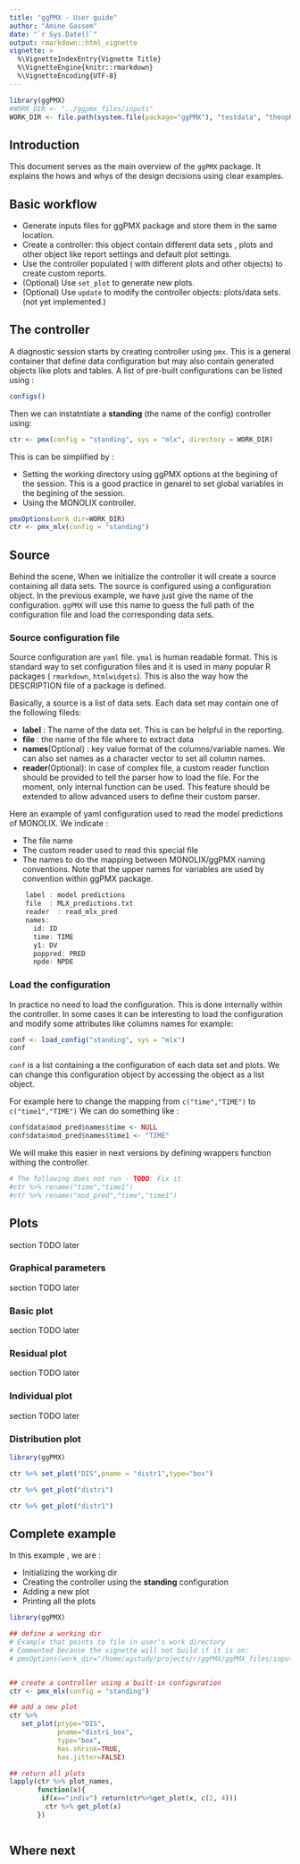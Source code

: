 ```yaml
---
title: "ggPMX - User guide"
author: "Amine Gassem"
date: "`r Sys.Date()`"
output: rmarkdown::html_vignette
vignette: >
  %\VignetteIndexEntry{Vignette Title}
  %\VignetteEngine{knitr::rmarkdown}
  %\VignetteEncoding{UTF-8}
---
```

    
```r

library(ggPMX)
#WORK_DIR <- "../ggpmx_files/inputs"
WORK_DIR <- file.path(system.file(package="ggPMX"), "testdata", "theophylline", "Monolix")

```

## Introduction

This document serves as the main overview of the `ggPMX` package. It explains the hows and whys of the design decisions using clear examples.


## Basic workflow

- Generate inputs files for ggPMX package and store them in the same location.
- Create a controller: this object contain different data sets , plots and other object like report settings and default plot settings.
- Use the controller populated ( with different plots and other objects) to create custom reports.
- (Optional) Use `set_plot` to generate new plots.
- (Optional) Use `update` to modify the controller objects: plots/data sets. (not yet implemented.)

## The controller

A diagnostic session starts by creating controller using `pmx`. This is a general container that define data configuration but may also contain generated objects like plots and tables. 
A list of pre-built configurations can be listed using :

```r
configs()
```

Then we can instatntiate a **standing** (the name of the config) controller using:
```r
ctr <- pmx(config = "standing", sys = "mlx", directory = WORK_DIR)
```

This is can be simplified by :

- Setting the working directory using ggPMX options at the begining of the session. This is a good practice in genarel to set global variables in the begining of the session.
- Using the MONOLIX controller.

```r
pmxOptions(work_dir=WORK_DIR)
ctr <- pmx_mlx(config = "standing")

```


## Source

Behind the scene, When we initialize the controller it will create a source containing all data sets. The source is configured using a configuration object. In the previous example, we have just give the name of the configuration. `ggPMX` will use this name to guess the full path of the configuration file and load the corresponding data sets.

### Source configuration file

Source configuration are `yaml` file. `ymal` is human readable format. This is standard way to set configuration files and it is used in many popular R packages ( `rmarkdown`, `htmlwidgets`). This is also the way how the DESCRIPTION file of a package is defined. 

Basically, a source is a list of data sets. Each data set may contain one of the following fileds: 

- **label** : The name of the data set. This is can be helpful in the reporting.
- **file**  : the name of the file where to extract data
- **names**(Optional) : key value format of the columns/variable names. We can also set names as a character vector to set all column names.
- **reader**(Optional): In case of complex file, a custom reader function should be provided to tell the parser how to load the file. For the moment, only internal function can be used. This feature should be extended to allow advanced users to define their custom parser.

Here an example of yaml configuration used to read the model predictions of MONOLIX.
We indicate :

- The file name 
- The custom reader used to read this special file 
- The names to do the mapping between  MONOLIX/ggPMX naming conventions. Note that the upper names for variables are used by convention within ggPMX package.

```r
    label : model predictions
    file  : MLX_predictions.txt
    reader  : read_mlx_pred
    names:
      id: ID
      time: TIME
      y1: DV
      poppred: PRED
      npde: NPDE
```



### Load the configuration

In practice no need to load the configuration. This is done internally within the controller. In some cases it can be interesting to load the configuration and modify some attributes like columns names for example:

```r

conf <- load_config("standing", sys = "mlx")
conf

```

`conf` is a list containing a the configuration of each data set and plots. 
We can change this configuration object by accessing the object as a list object. 

For example here to change the mapping from `c("time","TIME")` to `c("time1","TIME")` We can do something like :
```r

conf$data$mod_pred$names$time <- NULL
conf$data$mod_pred$names$time1 <- "TIME"

```

We will make this easier in next versions by defining wrappers function withing the controller.  


```r

# The following does not run - TODO: Fix it
#ctr %>% rename("time","time1")
#ctr %>% rename("mod_pred","time","time1")

```

## Plots


section TODO later

### Graphical parameters 

section TODO later

### Basic plot

section TODO later

### Residual plot

section TODO later

### Individual plot

section TODO later

### Distribution plot

```r
library(ggPMX)

ctr %>% set_plot("DIS",pname = "distr1",type="box")

ctr %>% get_plot("distri")

ctr %>% get_plot("distr1")

```


## Complete example

In this example , we are : 

- Initializing the working dir 
- Creating the controller using the **standing** configuration
- Adding a new plot
- Printing all the plots


```r
library(ggPMX)

## define a working dir
# Example that points to file in user's work directory
# Commented because the vignette will not build if it is on:
# pmxOptions(work_dir="/home/agstudy/projects/r/ggPMX/ggPMX_files/inputs")


## create a controller using a built-in configuration
ctr <- pmx_mlx(config = "standing")

## add a new plot
ctr %>%
   set_plot(ptype="DIS",
            pname="distri_box",
            type="box",
            has.shrink=TRUE,
            has.jitter=FALSE)

## return all plots
lapply(ctr %>% plot_names,
       function(x){
        if(x=="indiv") return(ctr%>%get_plot(x, c(2, 4)))
         ctr %>% get_plot(x)
       })



```




## Where next 
